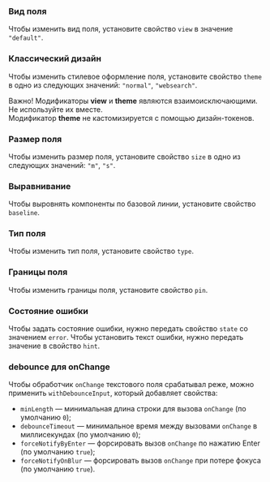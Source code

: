 
### Вид поля

Чтобы изменить вид поля, установите свойство `view` в значение `"default"`.

<Example
    component={TextinputView}
    source={viewTextinputSource}
/>

### Классический дизайн

Чтобы изменить стилевое оформление поля, установите свойство `theme` в одно из следующих значений: `"normal"`, `"websearch"`.

<Disclaimer>
    <p>
    Важно! Модификаторы <b>view</b> и <b>theme</b> являются взаимоисключающими. Не используйте их вместе. <br />
    Модификатор <b>theme</b>  не кастомизируется с помощью дизайн-токенов.
    </p>
</Disclaimer>

<Example
    component={TextinputTheme}
    source={themeTextinputSource}
/>

### Размер поля

Чтобы изменить размер поля, установите свойство `size` в одно из следующих значений: `"m"`, `"s"`.

<Example
    component={TextinputSize}
    source={sizeTextinputSource}
/>

### Выравнивание

Чтобы выровнять компоненты по базовой линии, установите свойство `baseline`.

<Example
    component={TextinputBaseline}
    source={baselineTextinputSource}
/>

### Тип поля

Чтобы изменить тип поля, установите свойство `type`.

<Example
    component={TextinputType}
    source={typeTextinputSource}
/>

### Границы поля

Чтобы изменить границы поля, установите свойство `pin`.

<Example
    component={TextinputPin}
    source={pinTextinputSource}
/>

### Состояние ошибки

Чтобы задать состояние ошибки, нужно передать свойство `state` со значением `error`.
Чтобы установить текст ошибки, нужно передать значение в свойство `hint`.

<Example
    component={TextinputState}
    source={stateTextinputSource}
/>

### debounce для onChange

Чтобы обработчик `onChange` текстового поля срабатывал реже, можно применить `withDebounceInput`, который добавляет свойства:
- `minLength` — минимальная длина строки для вызова `onChange` (по умолчанию `0`);
- `debounceTimeout` — минимальное время между вызовами `onChange` в миллисекундах (по умолчанию `0`);
- `forceNotifyByEnter` — форсировать вызов `onChange` по нажатию Enter (по умолчанию `true`);
- `forceNotifyOnBlur` — форсировать вызов `onChange` при потере фокуса (по умолчанию `true`).

<Example
    component={TextinputDebounce}
    source={debounceTextinputSource}
/>
